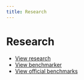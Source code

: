 ```yaml
---
title: Research
---
```


# Research

- [View research](https://aidenybai.com/work/million-js)
- [View benchmarker](https://million.aidenybai.com)
- [View official benchmarks](https://docs.google.com/spreadsheets/d/e/2PACX-1vS-zBSBzc0LW1V6BoPEw-V98P4_gox4qC0wZuQT5Yls_NDTDwM612aIYL_U988gfp4Xbl0ed7_9uYly/pubhtml?widget=true&headers=false)
